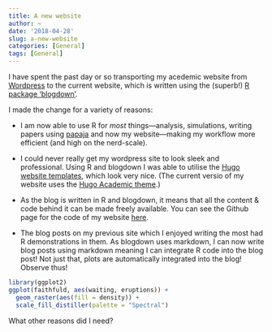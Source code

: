 ```yaml
---
title: A new website
author: ~
date: '2018-04-28'
slug: a-new-website
categories: [General]
tags: [General]
---
```


I have spent the past day or so transporting my acedemic website from [Wordpress](https://jimgrange.wordpress.com) to the current website, which is written using the (superb!) [R package 'blogdown'](https://bookdown.org/yihui/blogdown/).

I made the change for a variety of reasons:

* I am now able to use R for *most* things---analysis, simulations, writing papers using [papaja](https://github.com/crsh/papaja) and now my website---making my workflow more efficient (and high on the nerd-scale).

* I could never really get my wordpress site to look sleek and professional. Using R and blogdown I was able to utilise the [Hugo website templates](https://themes.gohugo.io/), which look very nice. (The current versio of my website uses the [Hugo Academic theme](https://themes.gohugo.io/academic/).) 

* As the blog is written in R and blogdown, it means that all the content & code behind it can be made freely available. You can see the Github page for the code of my website [here](https://github.com/JimGrange/website).

* The blog posts on my previous site which I enjoyed writing the most had R demonstrations in them. As blogdown uses markdown, I can now write blog posts using markdown meaning I can integrate R code into the blog post! Not just that, plots are automatically integrated into the blog! Observe thus!

```r
library(ggplot2)
ggplot(faithfuld, aes(waiting, eruptions)) +
  geom_raster(aes(fill = density)) +
  scale_fill_distiller(palette = "Spectral")
```


What other reasons did I need?

<!-- {{ template "_internal/disqus.html" . }} -->
